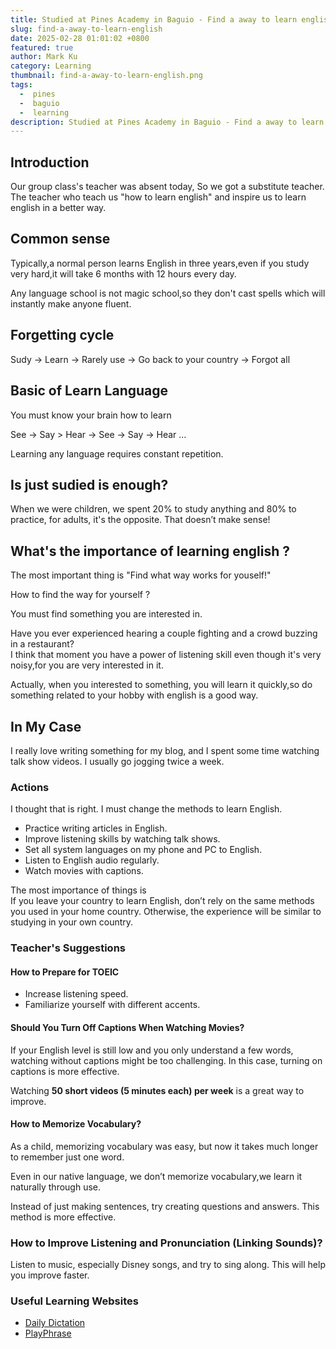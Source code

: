 ```yaml
---
title: Studied at Pines Academy in Baguio - Find a away to learn english - 3/10 weeks  
slug: find-a-away-to-learn-english
date: 2025-02-28 01:01:02 +0800
featured: true
author: Mark Ku
category: Learning
thumbnail: find-a-away-to-learn-english.png
tags:
  -  pines
  -  baguio
  -  learning
description: Studied at Pines Academy in Baguio - Find a away to learn english - 3/10 weeks 
---
```

## Introduction
Our group class's teacher was absent today, So we got a substitute teacher.  
The teacher who teach us "how to learn english" and inspire us to learn english in a better way.

## Common sense   
Typically,a normal person learns English in three years,even if you study very hard,it will take 6 months with 12 hours every day.  

Any language school is not magic school,so they don't cast spells which will instantly make anyone fluent.

## Forgetting cycle 
Sudy -> Learn -> Rarely use -> Go back to your country -> Forgot all   

## Basic of Learn Language 
You must know your brain how to learn 

See -> Say > Hear -> See -> Say -> Hear ...

Learning any language requires constant repetition.  

## Is just sudied is enough? 
When we were children, we spent 20% to study anything and 80% to practice, for adults, it's the opposite.
That doesn’t make sense!

## What's the importance of learning english ?

The most important thing is "Find what way works for youself!" 

How to find the way for yourself ?  

You must find something you are interested in.

Have you ever experienced hearing a couple fighting and a crowd buzzing in a restaurant?   
I think that moment you have a power of listening skill even though it's very noisy,for you are very interested in it. 

Actually, when you interested to something, you will learn it quickly,so do something related to your hobby with english is a good way. 

## In My Case  
I really love writing something for my blog, and I spent some time watching talk show videos. I usually go jogging twice a week.  

### **Actions**  
I thought that is right. I must change the methods to learn English.
- Practice writing articles in English.  
- Improve listening skills by watching talk shows.  
- Set all system languages on my phone and PC to English.  
- Listen to English audio regularly.  
- Watch movies with captions.  

The most importance of things is  
If you leave your country to learn English, don’t rely on the same methods you used in your home country. Otherwise, the experience will be similar to studying in your own country.

### **Teacher's Suggestions**  

#### **How to Prepare for TOEIC**  
- Increase listening speed.  
- Familiarize yourself with different accents.  

#### **Should You Turn Off Captions When Watching Movies?**  
If your English level is still low and you only understand a few words, watching without captions might be too challenging. In this case, turning on captions is more effective.  

Watching **50 short videos (5 minutes each) per week** is a great way to improve.  

#### **How to Memorize Vocabulary?**  
As a child, memorizing vocabulary was easy, but now it takes much longer to remember just one word.  

Even in our native language, we don’t memorize vocabulary,we learn it naturally through use.  

Instead of just making sentences, try creating questions and answers. This method is more effective.  

### **How to Improve Listening and Pronunciation (Linking Sounds)?**  
Listen to music, especially Disney songs, and try to sing along. This will help you improve faster.  

### **Useful Learning Websites**  
- [Daily Dictation](https://dailydictation.com/#google_vignette)  
- [PlayPhrase](https://www.playphrase.me/#/search?language=en)  

